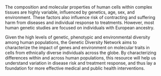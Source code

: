 The composition and molecular properties of human cells within complex tissues are highly variable, influenced by genetics, age, sex, and environment. These factors also influence risk of contracting and suffering harm from diseases and individual response to treatments. However, most human genetic studies are focused on individuals with European ancestry.

Given the high levels of genetic, phenotypic and environmental diversity among human populations, the Genetic Diversity Network aims to characterize the impact of genes and environment on molecular traits in cells from ethnically diverse individuals across the globe. By characterizing differences within and across human populations, this resource will help us understand variation in disease risk and treatment response, and thus lay a foundation for more effective medical and public health interventions.
